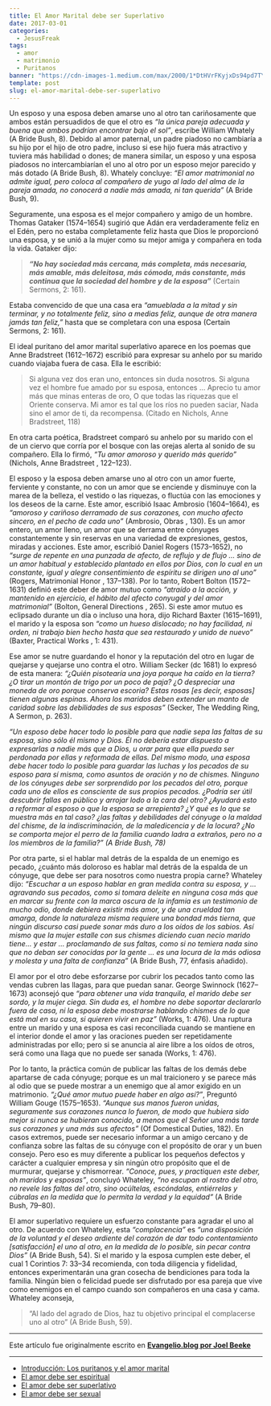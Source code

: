 ```yaml
---
title: El Amor Marital debe ser Superlativo
date: 2017-03-01
categories:
  - JesusFreak
tags:
  - amor
  - matrimonio
  - Puritanos
banner: "https://cdn-images-1.medium.com/max/2000/1*DtHVrFKyjxDs94pd7TYNoQ.png"
template: post
slug: el-amor-marital-debe-ser-superlativo
---
```


Un esposo y una esposa deben amarse uno al otro tan cariñosamente que ambos están persuadidos de que el otro es _“la única pareja adecuada y buena que ambos podrían encontrar bajo el sol”_, escribe William Whately (A Bride Bush, 8). Debido al amor paternal, un padre piadoso no cambiaría a su hijo por el hijo de otro padre, incluso si ese hijo fuera más atractivo y tuviera más habilidad o dones; de manera similar, un esposo y una esposa piadosos no intercambiarían el uno al otro por un esposo mejor parecido y más dotado (A Bride Bush, 8). Whately concluye: _“El amor matrimonial no admite igual, pero coloca al compañero de yugo al lado del alma de la pareja amada, no conocerá a nadie más amada, ni tan querida”_ (A Bride Bush, 9).

Seguramente, una esposa es el mejor compañero y amigo de un hombre. Thomas Gataker (1574–1654) sugirió que Adán era verdaderamente feliz en el Edén, pero no estaba completamente feliz hasta que Dios le proporcionó una esposa, y se unió a la mujer como su mejor amiga y compañera en toda la vida. Gataker dijo:

> **_“No hay sociedad más cercana, más completa, más necesaria, más amable, más deleitosa, más cómoda, más constante, más continua que la sociedad del hombre y de la esposa”_** (Certain Sermons, 2: 161).

Estaba convencido de que una casa era _“amueblada a la mitad y sin terminar, y no totalmente feliz, sino a medias feliz, aunque de otra manera jamás tan feliz,”_ hasta que se completara con una esposa (Certain Sermons, 2: 161).

El ideal puritano del amor marital superlativo aparece en los poemas que Anne Bradstreet (1612–1672) escribió para expresar su anhelo por su marido cuando viajaba fuera de casa. Ella le escribió:

> Si alguna vez dos eran uno, entonces sin duda nosotros.
> Si alguna vez el hombre fue amado por su esposa, entonces …
> Aprecio tu amor más que minas enteras de oro,
> O que todas las riquezas que el Oriente conserva.
> Mi amor es tal que los ríos no pueden saciar,
> Nada sino el amor de ti, da recompensa.
> (Citado en Nichols, Anne Bradstreet, 118)

En otra carta poética, Bradstreet comparó su anhelo por su marido con el de un ciervo que corría por el bosque con las orejas alerta al sonido de su compañero. Ella lo firmó, _“Tu amor amoroso y querido más querido”_ (Nichols, Anne Bradstreet , 122–123).

El esposo y la esposa deben amarse uno al otro con un amor fuerte, ferviente y constante, no con un amor que se enciende y disminuye con la marea de la belleza, el vestido o las riquezas, o fluctúa con las emociones y los deseos de la carne. Este amor, escribió Isaac Ambrosio (1604–1664), es _“amoroso y cariñoso derramado de sus corazones, con mucho afecto sincero, en el pecho de cada uno”_ (Ambrosio, Obras , 130). Es un amor entero, un amor lleno, un amor que se derrama entre cónyuges constantemente y sin reservas en una variedad de expresiones, gestos, miradas y acciones. Este amor, escribió Daniel Rogers (1573–1652), no _“surge de repente en una punzada de afecto, de reflujo y de flujo … sino de un amor habitual y establecido plantado en ellos por Dios, con lo cual en un constante, igual y alegre consentimiento de espíritu se dirigen uno al uno”_ (Rogers, Matrimonial Honor , 137–138). Por lo tanto, Robert Bolton (1572–1631) definió este deber de amor mutuo como _“atraído a la acción, y mantenido en ejercicio, el hábito del afecto conyugal y del amor matrimonial”_ (Bolton, General Directions , 265). Si este amor mutuo es eclipsado durante un día o incluso una hora, dijo Richard Baxter (1615–1691), el marido y la esposa son _“como un hueso dislocado; no hay facilidad, ni orden, ni trabajo bien hecho hasta que sea restaurado y unido de nuevo”_ (Baxter, Practical Works , 1: 431).

Ese amor se nutre guardando el honor y la reputación del otro en lugar de quejarse y quejarse uno contra el otro. William Secker (dc 1681) lo expresó de esta manera: _“¿Quién pisotearía una joya porque ha caído en la tierra? ¿O tirar un montón de trigo por un poco de paja? ¿O despreciar una moneda de oro porque conserva escoria? Estas rosas [es decir, esposas] tienen algunas espinas. Ahora los maridos deben extender un manto de caridad sobre las debilidades de sus esposas”_ (Secker, The Wedding Ring, A Sermon, p. 263).

_“Un esposo debe hacer todo lo posible para que nadie sepa las faltas de su esposa, sino sólo él mismo y Dios. Él no debería estar dispuesto a expresarlas a nadie más que a Dios, u orar para que ella pueda ser perdonada por ellas y reformada de ellas. Del mismo modo, una esposa debe hacer todo lo posible para guardar las luchas y los pecados de su esposo para sí misma, como asuntos de oración y no de chismes. Ninguno de los cónyuges debe ser sorprendido por los pecados del otro, porque cada uno de ellos es consciente de sus propios pecados. ¿Podría ser útil descubrir fallas en público y arrojar lodo a la cara del otro? ¿Ayudará esto a reformar al esposo o que la esposa se arrepienta? ¿Y qué es lo que se muestra más en tal caso? ¿las faltas y debilidades del cónyuge o la maldad del chisme, de la indiscriminación, de la maledicencia y de la locura? ¿No se comporta mejor el perro de la familia cuando ladra a extraños, pero no a los miembros de la familia?” (A Bride Bush, 78)_

Por otra parte, si el hablar mal detrás de la espalda de un enemigo es pecado, ¿cuánto más doloroso es hablar mal detrás de la espalda de un cónyuge, que debe ser para nosotros como nuestra propia carne? Whateley dijo: _“Escuchar a un esposo hablar en gran medida contra su esposa, y … agravando sus pecados, como si tomara deleite en ninguna cosa más que en marcar su frente con la marca oscura de la infamia es un testimonio de mucho odio, donde debiera existir más amor, y de una crueldad tan amarga, donde la naturaleza misma requiere una bondad más tierna, que ningún discurso casi puede sonar más duro a los oídos de los sabios. Así mismo que la mujer estalle con sus chismes diciendo cuan necio marido tiene… y estar … proclamando de sus faltas, como si no temiera nada sino que no deban ser conocidas por la gente … es una locura de la más odiosa y molesta y una falta de confianza”_ (A Bride Bush, 77, énfasis añadido).

El amor por el otro debe esforzarse por cubrir los pecados tanto como las vendas cubren las llagas, para que puedan sanar. George Swinnock (1627–1673) aconsejó que _“para obtener una vida tranquila, el marido debe ser sordo, y la mujer ciega. Sin duda es, el hombre no debe soportar declararlo fuera de casa, ni la esposa debe mostrarse hablando chismes de lo que está mal en su casa, si quieren vivir en paz”_ (Works, 1: 476). Una ruptura entre un marido y una esposa es casi reconciliada cuando se mantiene en el interior donde el amor y las oraciones pueden ser repetidamente administradas por ello; pero si se anuncia al aire libre a los oídos de otros, será como una llaga que no puede ser sanada (Works, 1: 476).

Por lo tanto, la práctica común de publicar las faltas de los demás debe apartarse de cada cónyuge; porque es un mal traicionero y se parece más al odio que se puede mostrar a un enemigo que al amor exigido en un matrimonio. _“¿Qué amor mutuo puede haber en algo así?”_, Preguntó William Gouge (1575–1653). _“Aunque sus manos fueron unidas, seguramente sus corazones nunca lo fueron, de modo que hubiera sido mejor si nunca se hubieran conocido, a menos que el Señor una más tarde sus corazones y una más sus afectos”_ (Of Domestical Duties, 182). En casos extremos, puede ser necesario informar a un amigo cercano y de confianza sobre las faltas de su cónyuge con el propósito de orar y un buen consejo. Pero eso es muy diferente a publicar los pequeños defectos y carácter a cualquier empresa y sin ningún otro propósito que el de murmurar, quejarse y chismorrear. _“Conoce, pues, y practiquen este deber, oh maridos y esposas”_, concluyó Whateley, _“no escupan al rostro del otro, no revele las faltas del otro, sino ocúltelas, escóndalas, entiérrelas y cúbralas en la medida que lo permita la verdad y la equidad”_ (A Bride Bush, 79–80).

El amor superlativo requiere un esfuerzo constante para agradar el uno al otro. De acuerdo con Whateley, esta _“complacencia”_ es _“una disposición de la voluntad y el deseo ardiente del corazón de dar todo contentamiento \[satisfacción\] el uno al otro, en la medida de lo posible, sin pecar contra Dios”_ (A Bride Bush, 54). Si el marido y la esposa cumplen este deber, el cual 1 Corintios 7: 33–34 recomienda, con toda diligencia y fidelidad, entonces experimentarán una gran cosecha de bendiciones para toda la familia. Ningún bien o felicidad puede ser disfrutado por esa pareja que vive como enemigos en el campo cuando son compañeros en una casa y cama. Whateley aconseja,

> “Al lado del agrado de Dios, haz tu objetivo principal el complacerse uno al otro” (A Bride Bush, 59).

---

Este artículo fue originalmente escrito en **[Evangelio.blog por Joel Beeke](https://evangelio.blog/2017/02/16/el-amor-marital-debe-ser-superlativo/)**

---

- [Introducción: Los puritanos y el amor marital](/los-puritanos-y-el-amor-marital)
- [El amor debe ser espiritual](/el-amor-marital-debe-ser-espiritual)
- [El amor debe ser superlativo](/el-amor-marital-debe-ser-superlativo)
- [El amor debe ser sexual](/el-amor-marital-debe-ser-sexual)
